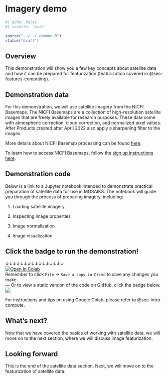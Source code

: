 # Imagery demo {#sec-satellite-demo}

```r
#| echo: false
#| results: "asis"

source("../../_common.R")
status("draft")
```

## Overview

This demonstration will show you a few key concepts about satellite data and how it can be prepared for featurization (featurization covered in @sec-features-computing). 

## Demonstration data

For this demonstration, we will use satellite imagery from the NICFI Basemaps. The NICFI Basemaps are a collection of high-resolution satellite images that are freely available for research purposes. These data come with atmospheric correction, cloud correction, and normalized pixel values. After Products created after April 2022 also apply a sharpening filter to the images. 

More details about NICFI Basemap processing can be found [here](https://assets.planet.com/docs/NICFI_Basemap_Spec_Addendum.pdf).

To learn how to access NICFI Basemaps, follow the [sign up instructions here](https://www.planet.com/nicfi/).

## Demonstration code

Below is a link to a Jupyter notebook intended to demonstrate practical preparation of satellite data for use in MOSAIKS. The notebook will guide you through the process of preparing imagery, including:

1. Loading satellite imagery

1. Inspecting image properties

1. Image normalization

1. Image visualization

::: {.callout-note}
# Click the badge to run the demonstration! 

&darr;&darr;&darr;&darr;&darr;&darr;&darr;&darr;&darr;&darr;&darr;&darr;&darr;&darr;&darr;&darr;   
[![Open In Colab](https://colab.research.google.com/assets/colab-badge.svg)](https://colab.research.google.com/github/cullen-molitor/MOSAIKS-Training-Manual/blob/main/notebooks/demo/03-satellite_nicfi_demo.ipynb)  
<!-- &uarr;&uarr;&uarr;&uarr;&uarr;&uarr;&uarr;&uarr;&uarr;&uarr;&uarr;&uarr;&uarr;&uarr;&uarr;&uarr;     -->
Remember to click `File` -> `Save a copy in Drive` to save any changes you make.  
---
Or to view a static version of the code on GitHub, click the badge below.  
[![](https://img.shields.io/badge/View%20on%20GitHub-181717?logo=github&logoColor=white&labelColor=grey&color=black&link=--)](https://github.com/cullen-molitor/MOSAIKS-Training-Manual/blob/main/notebooks/demo/03-satellite_nicfi_demo.ipynb)
:::

For instructions and tips on using Google Colab, please refer to @sec-intro-compute. 

## What's next? 

Now that we have covered the basics of working with satellite data, we will move on to the next section, where we will discuss image featurization. 

::: {.callout-note}
# Looking forward

This is the end of the satellite data section. Next, we will move on to the featurization of satellite data.
:::

